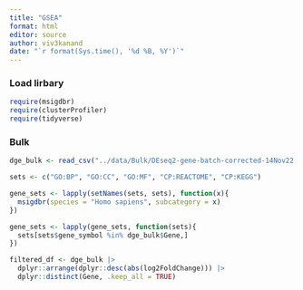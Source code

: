 ```yaml
---
title: "GSEA"
format: html
editor: source
author: viv3kanand
date: "`r format(Sys.time(), '%d %B, %Y')`"
---
```


### Load lirbary
```r
require(msigdbr)
require(clusterProfiler)
require(tidyverse)

```


### Bulk

```r
dge_bulk <- read_csv("../data/Bulk/DEseq2-gene-batch-corrected-14Nov22.csv")

```

```r
sets <- c("GO:BP", "GO:CC", "GO:MF", "CP:REACTOME", "CP:KEGG")

gene_sets <- lapply(setNames(sets, sets), function(x){
  msigdbr(species = "Homo sapiens", subcategory = x)
})
```



```r
gene_sets <- lapply(gene_sets, function(sets){
  sets[sets$gene_symbol %in% dge_bulk$Gene,]
})

```


```r
filtered_df <- dge_bulk |> 
  dplyr::arrange(dplyr::desc(abs(log2FoldChange))) |> 
  dplyr::distinct(Gene, .keep_all = TRUE)
```




